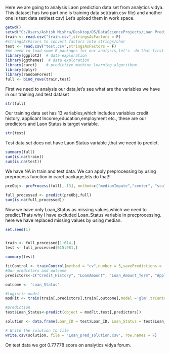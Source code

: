 Here we are going to analysis Laon prediction data set from analytics vidya.
This dataset has two part one is training data set(train.csv file) and another one is test data set(test.csv)
Let's upload them in work space.

```{r}
getwd()
setwd("C:/Users/Ashish Mishra/Desktop/DS/DataScienceProjects/Loan Prediction")
train <- read.csv("train.csv",stringsAsFactors = F)
#stringsAsFacors to convert factors into strings/char
test <- read.csv("test.csv",stringsAsFactors = F)
#We need to load some R packages for our analysis,let's  do that first
library(ggplot2)  # data exploration
library(ggthemes)  # data exploration
library(caret)    # predictive machine learning algorithem
library(dplyr)
library(randomForest)
full <- bind_rows(train,test)
```

First we need to analysis our data,let's see what  are the variables  we have in our training and test dataset

```{r}
str(full)
```
Our training data set has 13 variables,which includes variables credit history, applicant Income,education,employment etc., these are our predictors and Laon Status is target variable.

```{r}
str(test)
```
Test data set does not have Laon Status variable ,that we need to predict.

```{r}
summary(full)
sum(is.na(train))
sum(is.na(test))

```
We have NA  in train and test data. 
We can apply preprocessing  by using preprocess function in caret package,lets do that!!
```{r}
preObj<- preProcess(full[,-13], method=c("medianImpute","center", "scale"))

full_processed <- predict(preObj,full)
sum(is.na(full_processed))


```
Now we have only Loan_Status as missing values,which we need to predict.Thats why I have excluded Loan_Status variable in precprocessing.
here we  have replaced missing values by using median.


```{r}
set.seed(1)


train <- full_processed[1:614,]
test <- full_processed[615:981,]

summary(test)
```

```{r}
fitControl <- trainControl(method = "cv",number = 5,savePredictions = 'final',classProbs = T)
#Our predictors and outcome
predictors<-c("Credit_History", "LoanAmount", "Loan_Amount_Term", "ApplicantIncome","CoapplicantIncome")

outcome <- 'Loan_Status'
```

```{r}
#logistic model 
modFit <- train(train[,predictors],train[,outcome],model ='glm',trControl=fitControl,tuneLength = 3)

#prediction
test$Loan_Status<-predict(object = modFit,test[,predictors])

solution <- data.frame(Loan_ID = test$Loan_ID, Loan_Status = test$Loan_Status)

# Write the solution to file
write.csv(solution, file = 'Loan_pred_solution.csv', row.names = F)

```

On test data we got 0.77778 score on analytics vidya forum.

